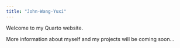 ```yaml
---
title: "John-Wang-Yuxi"
---
```


Welcome to my Quarto website.

More information about myself and my projects will be coming soon...
